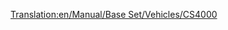 [[Translation:en/Manual/Base Set/Vehicles/CS4000]]
{{ru/Поезда|Image=[[File:en/Cs4000.png]]
|Name=CS4000
|Cost=£ 26953 (1347650 р.)
|Speed=96 км/ч (60 миль/ч)
|Weight=150 т
|Power=4000 л.с. (2984 кВт)
|Annual=£ 2956 (147800 р.)
|Designed=1962
|Lifespan=20
|Capacity=нет
|Description=
|Real-life=CS4000 напоминает локомотив [http://en.wikipedia.org/wiki/Krauss-Maffei_ML_4000_C'C' Krauss-Maffei ML-4000]. CS расшифровывается как Chris Sawyer.
}}